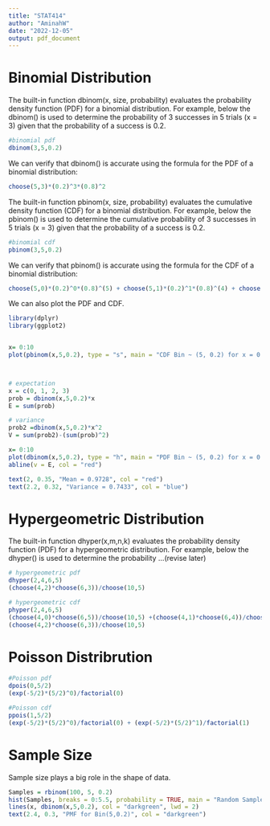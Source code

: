 ```yaml
---
title: "STAT414"
author: "AminahW"
date: "2022-12-05"
output: pdf_document
---
```


# Binomial Distribution

The built-in function dbinom(x, size, probability) evaluates the probability density function (PDF) for a binomial distribution. For example, below the dbinom() is used to determine the probability of 3 successes in 5 trials (x = 3) given that the probability of a success is 0.2. 
```r
#binomial pdf
dbinom(3,5,0.2)
```
We can verify that dbinom() is accurate using the formula for the PDF of a binomial distribution: 


```r
choose(5,3)*(0.2)^3*(0.8)^2
```
The built-in function pbinom(x, size, probability) evaluates the cumulative density function (CDF) for a binomial distribution. For example, below the pbinom() is used to determine the cumulative probability of 3 successes in 5 trials (x = 3) given that the probability of a success is 0.2. 
```r
#binomial cdf
pbinom(3,5,0.2)
```
We can verify that pbinom() is accurate using the formula for the CDF of a binomial distribution: 

```r
choose(5,0)*(0.2)^0*(0.8)^(5) + choose(5,1)*(0.2)^1*(0.8)^(4) + choose(5,2)*(0.2)^2*(0.8)^(3) + choose(5,3)*(0.2)^3*(0.8)^(2)
```
We can also plot the PDF and CDF.
```r
library(dplyr)
library(ggplot2)


x= 0:10
plot(pbinom(x,5,0.2), type = "s", main = "CDF Bin ~ (5, 0.2) for x = 0 to x = 10")



# expectation
x = c(0, 1, 2, 3)
prob = dbinom(x,5,0.2)*x
E = sum(prob)

# variance
prob2 =dbinom(x,5,0.2)*x^2
V = sum(prob2)-(sum(prob)^2)

x= 0:10
plot(dbinom(x,5,0.2), type = "h", main = "PDF Bin ~ (5, 0.2) for x = 0 to x = 10")
abline(v = E, col = "red")

text(2, 0.35, "Mean = 0.9728", col = "red")
text(2.2, 0.32, "Variance = 0.7433", col = "blue")


```
# Hypergeometric Distribution
The built-in function dhyper(x,m,n,k) evaluates the probability density function (PDF) for a hypergeometric distribution. For example, below the dhyper() is used to determine the probability ...(revise later)

```r
# hypergeometric pdf
dhyper(2,4,6,5)
(choose(4,2)*choose(6,3))/choose(10,5)

# hypergeometric cdf
phyper(2,4,6,5) 
(choose(4,0)*choose(6,5))/choose(10,5) +(choose(4,1)*choose(6,4))/choose(10,5)+
(choose(4,2)*choose(6,3))/choose(10,5)

```
# Poisson Distribrution
```r
#Poisson pdf
dpois(0,5/2)
(exp(-5/2)*(5/2)^0)/factorial(0)

#Poisson cdf
ppois(1,5/2)
(exp(-5/2)*(5/2)^0)/factorial(0) + (exp(-5/2)*(5/2)^1)/factorial(1)
```
# Sample Size

Sample size plays a big role in the shape of data.
```r

Samples = rbinom(100, 5, 0.2)
hist(Samples, breaks = 0:5.5, probability = TRUE, main = "Random Samples from Bin(5, 0.2) for x = 100")
lines(x, dbinom(x,5,0.2), col = "darkgreen", lwd = 2)
text(2.4, 0.3, "PMF for Bin(5,0.2)", col = "darkgreen")

```